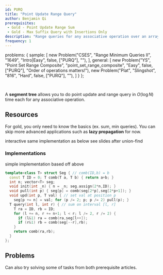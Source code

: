 ```yaml
---
id: PURQ
title: "Point Update Range Query"
author: Benjamin Qi
prerequisites: 
 - Gold - Point Update Range Sum
 - Gold - Max Suffix Query with Insertions Only
description: "Range queries for any associative operation over an array with updates using segment tree."
frequency: 1
---
```



  problems: {
    sample: [
      new Problem("CSES", "Range Minimum Queries II", "1649", "Intro|Easy", false, ["PURQ"], ""),
    ],
    general: [
      new Problem("YS", "Point Set Range Composite", "point_set_range_composite", "Easy", false, ["PURQ"], "Order of operations matters!"),
      new Problem("Plat", "Slingshot", "816", "Hard", false, ["PURQ"], ""),
    ]
  }
};

<Problems problems={metadata.problems.sample} />

<br/>

A **segment tree** allows you to do point update and range query in $O(\log N)$ time each for any associative operation. 

## Resources

<Info title="Pro Tip">

For gold, you only need to know the basics (ex. sum, min queries). You can skip more advanced applications such as **lazy propagation** for now.

</Info>

<Resources>
  <Resource source="CSA" title="Segment Trees" url="segment_trees" starred>interactive</Resource>
  <Resource source="CPH" title="9.3 - Segment Trees" starred>same implementation as below</Resource>
  <Resource source="CPC" title="3 - Data Structures" url="03_data_structures" starred>see slides after union-find</Resource>
  <Resource source="cp-algo" title="Segment Tree" url="data_structures/segment_tree.html" starred></Resource>
  <Resource source="PAPS" title="11.2.3 - Segment Trees"></Resource>
</Resources>

### Implementations

<Resources>
  <Resource source="CF" title="AICash - Efficient and easy segment trees" url="blog/entry/18051" starred>simple implementation</Resource>
  <Resource source="Benq" title="SegTree" url="https://github.com/bqi343/USACO/blob/master/Implementations/content/data-structures/1D%20Range%20Queries%20(9.2)/SegTree%20(9.2).h">based off above</Resource>
</Resources>

<LanguageSection>

<CPPSection>

```cpp
template<class T> struct Seg { // comb(ID,b) = b
  const T ID = 0; T comb(T a, T b) { return a+b; } 
  int n; vector<T> seg;
  void init(int _n) { n = _n; seg.assign(2*n,ID); }
  void pull(int p) { seg[p] = comb(seg[2*p],seg[2*p+1]); }
  void upd(int p, T val) { // set val at position p
    seg[p += n] = val; for (p /= 2; p; p /= 2) pull(p); }
  T query(int l, int r) { // sum on interval [l, r]
    T ra = ID, rb = ID; 
    for (l += n, r += n+1; l < r; l /= 2, r /= 2) {
      if (l&1) ra = comb(ra,seg[l++]);
      if (r&1) rb = comb(seg[--r],rb);
    }
    return comb(ra,rb);
  }
};
```

</CPPSection>

<JavaSection>



</JavaSection>

</LanguageSection>

## Problems

Can also try solving some of tasks from both prerequisite articles.

<Problems problems={metadata.problems.general} />
